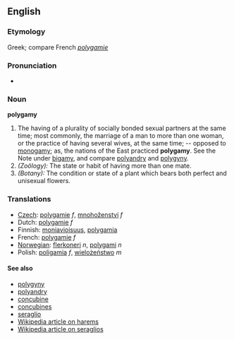 ==English==

===Etymology===
Greek; compare French ''[[polygamie]]''

===Pronunciation===
*{{audio|en-us-polygamy.ogg|Audio (US)}}

===Noun===
'''polygamy'''

# The having of a plurality of socially bonded sexual partners at the same time; most commonly, the marriage of a man to more than one woman, or the practice of having several wives, at the same time; -- opposed to [[monogamy]]; as, the nations of the East practiced '''polygamy'''.  See the Note under [[bigamy]], and compare [[polyandry]] and [[polygyny]].
# ''(Zoölogy):'' The state or habit of having more than one mate.
# ''(Botany):'' The condition or state of a plant which bears both perfect and unisexual flowers.

===Translations===
*[[Czech]]: [[polygamie]] ''f'', [[mnohoženství]] ''f''
*Dutch: [[polygamie]] ''f''
*Finnish: [[moniavioisuus]], [[polygamia]]
*French: [[polygamie]] ''f''
*[[Norwegian]]: [[flerkoneri]] ''n'', [[polygami]] ''n''
*Polish: [[poligamia]] ''f'', [[wielożeństwo]] ''m''

====See also====
* [[polygyny]]
* [[polyandry]]
* [[concubine]]
* [[concubines]]
* [[seraglio]]
* [[w:Harem|Wikipedia article on harems]]
* [[w:Seraglio|Wikipedia article on seraglios]]